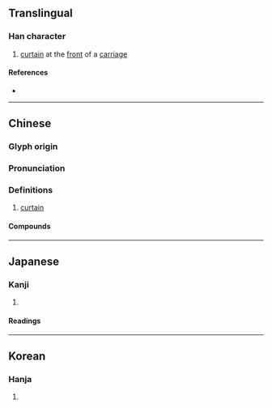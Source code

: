 {{character info}}
==Translingual==

===Han character===
{{Han char|rn=50|rad=巾|as=16|sn=19|four=43236|canj=LBJQP|ids=⿰巾憲}}

# [[curtain]] at the [[front]] of a [[carriage]]

====References====
* {{Han ref|kx=0338.130|dkj=09143|dj=0645.020|hdz=10758.100|uh=5E70|ud=24176|bh=F1FE|bd=61950}}

----

==Chinese==
{{zh-forms}}

===Glyph origin===
{{Han etym}}

===Pronunciation===
{{zh-pron
|m=xiǎn
|c=hin2,hin3
|mc=y
|oc=y
|cat=
}}

===Definitions===
{{zh-hanzi}}

# [[curtain]]

====Compounds====
{{zh-der|幰弩}}

{{zh-cat|Furniture|Architecture}}

----

==Japanese==

===Kanji===
{{ja-kanji|grade=|rs=巾16}}

# {{rfdef|ja|sort=巾16}}

====Readings====
{{ja-readings|on=けん, こん|kun=ほろ}}

----

==Korean==

===Hanja===
{{ko-hanja|헌}}

# {{rfdef|ko|sort=巾16}}